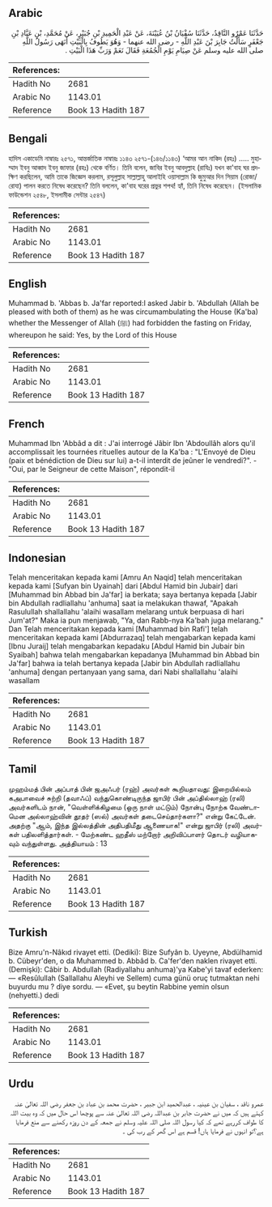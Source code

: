 ## Arabic


<div dir="rtl" lang="ar" style={{fontSize:'larger',backgroundColor:'#f8f9fa',padding:20}}>
حَدَّثَنَا عَمْرٌو النَّاقِدُ، حَدَّثَنَا سُفْيَانُ بْنُ عُيَيْنَةَ، عَنْ عَبْدِ الْحَمِيدِ بْنِ جُبَيْرٍ، عَنْ مُحَمَّدِ، بْنِ عَبَّادِ بْنِ جَعْفَرٍ سَأَلْتُ جَابِرَ بْنَ عَبْدِ اللَّهِ - رضى الله عنهما - وَهُوَ يَطُوفُ بِالْبَيْتِ أَنَهَى رَسُولُ اللَّهِ صلى الله عليه وسلم عَنْ صِيَامِ يَوْمِ الْجُمُعَةِ فَقَالَ نَعَمْ وَرَبِّ هَذَا الْبَيْتِ ‏.‏
</div>
<div style={{backgroundColor:'#f8f9fa',padding:20, marginBottom: 10}}><table> <thead> <tr> <th>References:</th> <th></th> </tr> </thead> <tbody><tr><td>Hadith No</td><td>2681</td></tr><tr><td>Arabic No</td><td>1143.01</td></tr><tr><td>Reference</td><td>Book 13 Hadith 187</td></tr></tbody></table></div>

## Bengali


<div dir="ltr" lang="bn" style={{fontSize:'larger',backgroundColor:'#f8f9fa',padding:20}}>
হাদিস একাডেমি নাম্বারঃ ২৫৭১, আন্তর্জাতিক নাম্বারঃ ১১৪৩ ২৫৭১-(১৪৬/১১৪৩) ‘আমর আন নাকিদ (রহঃ) ..... মুহাম্মাদ ইবনু আব্বাদ ইবনু জাফার (রহঃ) থেকে বর্ণিত। তিনি বলেন, জাবির ইবনু আবদুল্লাহ (রাযিঃ) যখন কা'বাহ ঘর প্রদক্ষিণ করছিলেন, আমি তাকে জিজ্ঞেস করলাম, রসূলুল্লাহ সাল্লাল্লাহু আলাইহি ওয়াসাল্লাম কি জুমুআর দিন সিয়াম (রোজা/রোযা) পালন করতে নিষেধ করেছেন? তিনি বললেন, কা'বাহ ঘরের প্রভুর শপথ! হ্যাঁ, তিনি নিষেধ করেছেন। (ইসলামিক ফাউন্ডেশন ২৫৪৮, ইসলামীক সেন্টার ২৫৪৭)
</div>
<div style={{backgroundColor:'#f8f9fa',padding:20, marginBottom: 10}}><table> <thead> <tr> <th>References:</th> <th></th> </tr> </thead> <tbody><tr><td>Hadith No</td><td>2681</td></tr><tr><td>Arabic No</td><td>1143.01</td></tr><tr><td>Reference</td><td>Book 13 Hadith 187</td></tr></tbody></table></div>

## English


<div dir="ltr" lang="en" style={{fontSize:'larger',backgroundColor:'#f8f9fa',padding:20}}>
Muhammad b. 'Abbas b. Ja'far reported:I asked Jabir b. 'Abdullah (Allah be pleased with both of them) as he was circumambulating the House (Ka'ba) whether the Messenger of Allah (ﷺ) had forbidden the fasting on Friday, whereupon he said: Yes, by the Lord of this House
</div>
<div style={{backgroundColor:'#f8f9fa',padding:20, marginBottom: 10}}><table> <thead> <tr> <th>References:</th> <th></th> </tr> </thead> <tbody><tr><td>Hadith No</td><td>2681</td></tr><tr><td>Arabic No</td><td>1143.01</td></tr><tr><td>Reference</td><td>Book 13 Hadith 187</td></tr></tbody></table></div>

## French


<div dir="ltr" lang="fr" style={{fontSize:'larger',backgroundColor:'#f8f9fa',padding:20}}>
Muhammad Ibn 'Abbâd a dit : J'ai interrogé Jâbir Ibn 'Abdoullâh alors qu'il accomplissait les tournées rituelles autour de la Ka'ba : "L'Envoyé de Dieu (paix et bénédiction de Dieu sur lui) a-t-il interdit de jeûner le vendredi?". - "Oui, par le Seigneur de cette Maison", répondit-il
</div>
<div style={{backgroundColor:'#f8f9fa',padding:20, marginBottom: 10}}><table> <thead> <tr> <th>References:</th> <th></th> </tr> </thead> <tbody><tr><td>Hadith No</td><td>2681</td></tr><tr><td>Arabic No</td><td>1143.01</td></tr><tr><td>Reference</td><td>Book 13 Hadith 187</td></tr></tbody></table></div>

## Indonesian


<div dir="ltr" lang="id" style={{fontSize:'larger',backgroundColor:'#f8f9fa',padding:20}}>
Telah menceritakan kepada kami [Amru An Naqid] telah menceritakan kepada kami [Sufyan bin Uyainah] dari [Abdul Hamid bin Jubair] dari [Muhammad bin Abbad bin Ja'far] ia berkata; saya bertanya kepada [Jabir bin Abdullah radliallahu 'anhuma] saat ia melakukan thawaf, "Apakah Rasulullah shallallahu 'alaihi wasallam melarang untuk berpuasa di hari Jum'at?" Maka ia pun menjawab, "Ya, dan Rabb-nya Ka'bah juga melarang." Dan Telah menceritakan kepada kami [Muhammad bin Rafi'] telah menceritakan kepada kami [Abdurrazaq] telah mengabarkan kepada kami [Ibnu Juraij] telah mengabarkan kepadaku [Abdul Hamid bin Jubair bin Syaibah] bahwa telah mengabarkan kepadanya [Muhammad bin Abbad bin Ja'far] bahwa ia telah bertanya kepada [Jabir bin Abdullah radliallahu 'anhuma] dengan pertanyaan yang sama, dari Nabi shallallahu 'alaihi wasallam
</div>
<div style={{backgroundColor:'#f8f9fa',padding:20, marginBottom: 10}}><table> <thead> <tr> <th>References:</th> <th></th> </tr> </thead> <tbody><tr><td>Hadith No</td><td>2681</td></tr><tr><td>Arabic No</td><td>1143.01</td></tr><tr><td>Reference</td><td>Book 13 Hadith 187</td></tr></tbody></table></div>

## Tamil


<div dir="ltr" lang="ta" style={{fontSize:'larger',backgroundColor:'#f8f9fa',padding:20}}>
முஹம்மத் பின் அப்பாத் பின் ஜஅஃபர் (ரஹ்) அவர்கள் கூறியதாவது: இறையில்லம் கஅபாவைச் சுற்றி (தவாஃப்) வந்துகொண்டிருந்த ஜாபிர் பின் அப்தில்லாஹ் (ரலி) அவர்களிடம் நான், "வெள்ளிக்கிழமை (ஒரு நாள் மட்டும்) நோன்பு நோற்க வேண்டாமென அல்லாஹ்வின் தூதர் (ஸல்) அவர்கள் தடைசெய்தார்களா?" என்று கேட்டேன். அதற்கு "ஆம், இந்த இல்லத்தின் அதிபதிமீது ஆணையாக!" என்று ஜாபிர் (ரலி) அவர்கள் பதிலளித்தார்கள். - மேற்கண்ட ஹதீஸ் மற்றோர் அறிவிப்பாளர் தொடர் வழியாகவும் வந்துள்ளது. அத்தியாயம் : 13
</div>
<div style={{backgroundColor:'#f8f9fa',padding:20, marginBottom: 10}}><table> <thead> <tr> <th>References:</th> <th></th> </tr> </thead> <tbody><tr><td>Hadith No</td><td>2681</td></tr><tr><td>Arabic No</td><td>1143.01</td></tr><tr><td>Reference</td><td>Book 13 Hadith 187</td></tr></tbody></table></div>

## Turkish


<div dir="ltr" lang="tr" style={{fontSize:'larger',backgroundColor:'#f8f9fa',padding:20}}>
Bize Amru'n-Nâkıd rivayet etti. (Dediki): Bize Sufyân b. Uyeyne, Abdülhamid b. Cübeyr'den, o da Muhammed b. Abbâd b. Ca'fer'den naklen rivayet etti. (Demişki): Câbir b. Abdullah (Radiyallahu anhuma)'ya Kabe'yi tavaf ederken: — «Resûlullah (Sallallahu Aleyhi ve Sellem) cuma günü oruç tutmaktan nehi buyurdu mu ? diye sordu. — «Evet, şu beytin Rabbine yemin olsun (nehyetti.) dedi
</div>
<div style={{backgroundColor:'#f8f9fa',padding:20, marginBottom: 10}}><table> <thead> <tr> <th>References:</th> <th></th> </tr> </thead> <tbody><tr><td>Hadith No</td><td>2681</td></tr><tr><td>Arabic No</td><td>1143.01</td></tr><tr><td>Reference</td><td>Book 13 Hadith 187</td></tr></tbody></table></div>

## Urdu


<div dir="rtl" lang="ur" style={{fontSize:'larger',backgroundColor:'#f8f9fa',padding:20}}>
عمرو ناقد ، سفیان بن عینیہ ، عبدالحمید ابن جبیر ، حضرت محمد بن عباد بن جعفر رضی اللہ تعالیٰ عنہ کہتے ہیں کہ میں نے حضرت جابر بن عبداللہ رضی اللہ تعالیٰ عنہ سے پوچھا اس حال میں کہ وہ بیت اللہ کا طواف کررہے تھے کہ کیا رسول اللہ صلی اللہ علیہ وسلم نے جمعہ کے دن روزہ رکھنے سے منع فرمایا ہے؟تو انہوں نے فرمایا ہاں! قسم ہے اس گھر کے رب کی ۔
</div>
<div style={{backgroundColor:'#f8f9fa',padding:20, marginBottom: 10}}><table> <thead> <tr> <th>References:</th> <th></th> </tr> </thead> <tbody><tr><td>Hadith No</td><td>2681</td></tr><tr><td>Arabic No</td><td>1143.01</td></tr><tr><td>Reference</td><td>Book 13 Hadith 187</td></tr></tbody></table></div>
